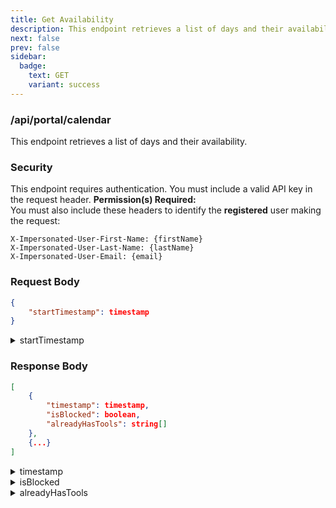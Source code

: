 ```yaml
---
title: Get Availability
description: This endpoint retrieves a list of days and their availability.
next: false
prev: false
sidebar:
  badge:
    text: GET
    variant: success
---
```





### <Badge text="GET" variant="success" size="large"/> /api/portal/calendar
This endpoint retrieves a list of days and their availability.


### Security
This endpoint requires authentication. You must include a valid API key in the request header.
**Permission(s) Required:** <Badge text="IMPERSONATE_PORTAL_USER" variant="caution" /><br/>
You must also include these headers to identify the **registered** user making the request:
```http
X-Impersonated-User-First-Name: {firstName}
X-Impersonated-User-Last-Name: {lastName}
X-Impersonated-User-Email: {email}
```


### Request Body
```json
{
    "startTimestamp": timestamp
}
```
<details>
    <summary>startTimestamp <Badge text="Optional" variant="default" /></summary>
    Unix Epoch format (millis). This is the start time for the range to filter days by.
</details>



### Response Body
```json
[
    {
        "timestamp": timestamp,
        "isBlocked": boolean,
        "alreadyHasTools": string[]
    },
    {...}
]
```
<details>
    <summary>timestamp</summary>
    Unix Epoch format (millis). This is the start of the day.
</details>
<details>
    <summary>isBlocked</summary>
    If this specific day has been manually disabled by an admin.
</details>
<details>
    <summary>alreadyHasTools</summary>
    Array of tools that are already booked for this day.
</details>